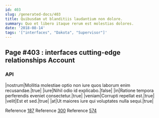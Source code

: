 ```yaml
---
id: 403
slug: /generated-docs/403
title: Quibusdam ut blanditiis laudantium non dolore.
summary: Quo et libero itaque rerum est molestias dolores.
date: '2018-08-14'
tags: '["interfaces", "Dakota", "Supervisor"]'
---
```

## Page #403 : interfaces cutting-edge relationships Account

### API

|nostrum|Mollitia molestiae optio non iure quos laborum enim recusandae.|true|
|iure|Nihil odio id explicabo.|false|
|in|Ratione tempora perferendis eveniet consectetur.|true|
|veniam|Corrupti repellat est.|true|
|velit|Est et sed.|true|
|at|Ut maiores iure qui voluptates nulla sequi.|true|

Reference [187](/generated-docs/187)
Reference [300](/generated-docs/300)
Reference [574](/generated-docs/574)



